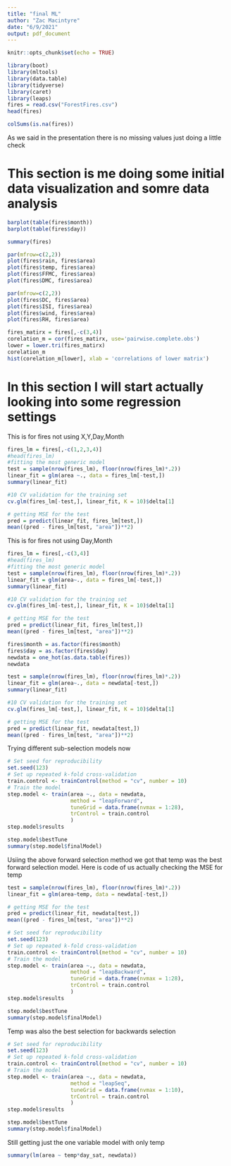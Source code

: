 ```yaml
---
title: "final ML"
author: "Zac Macintyre"
date: "6/9/2021"
output: pdf_document
---
```


```r
knitr::opts_chunk$set(echo = TRUE)
```



```r
library(boot)
library(mltools)
library(data.table)
library(tidyverse)
library(caret)
library(leaps)
fires = read.csv("ForestFires.csv")
head(fires)
```

```r

colSums(is.na(fires))

```
As we said in the presentation there is no missing values just doing a little check

# This section is me doing some initial data visualization and somre data analysis

```r
barplot(table(fires$month))
barplot(table(fires$day))
```
```r
summary(fires)
```

```r
par(mfrow=c(2,2))
plot(fires$rain, fires$area)
plot(fires$temp, fires$area)
plot(fires$FFMC, fires$area)
plot(fires$DMC, fires$area)
```
```r
par(mfrow=c(2,2))
plot(fires$DC, fires$area)
plot(fires$ISI, fires$area)
plot(fires$wind, fires$area)
plot(fires$RH, fires$area)
```

```r
fires_matirx = fires[,-c(3,4)]
corelation_m = cor(fires_matirx, use='pairwise.complete.obs')
lower = lower.tri(fires_matirx)
corelation_m
hist(corelation_m[lower], xlab = 'correlations of lower matrix')
```

# In this section I will start actually looking into some regression settings

This is for fires not using X,Y,Day,Month
```r
fires_lm = fires[,-c(1,2,3,4)]
#head(fires_lm)
#fitting the most generic model
test = sample(nrow(fires_lm), floor(nrow(fires_lm)*.2))
linear_fit = glm(area ~., data = fires_lm[-test,])
summary(linear_fit)

#10 CV validation for the training set 
cv.glm(fires_lm[-test,], linear_fit, K = 10)$delta[1]

# getting MSE for the test
pred = predict(linear_fit, fires_lm[test,])
mean((pred - fires_lm[test, "area"])**2)
```


This is for fires not using Day,Month
```r
fires_lm = fires[,-c(3,4)]
#head(fires_lm)
#fitting the most generic model
test = sample(nrow(fires_lm), floor(nrow(fires_lm)*.2))
linear_fit = glm(area~., data = fires_lm[-test,])
summary(linear_fit)

#10 CV validation for the training set 
cv.glm(fires_lm[-test,], linear_fit, K = 10)$delta[1]

# getting MSE for the test
pred = predict(linear_fit, fires_lm[test,])
mean((pred - fires_lm[test, "area"])**2)
```


```r
fires$month = as.factor(fires$month)
fires$day = as.factor(fires$day)
newdata = one_hot(as.data.table(fires))
newdata
```

```r
test = sample(nrow(fires_lm), floor(nrow(fires_lm)*.2))
linear_fit = glm(area~., data = newdata[-test,])
summary(linear_fit)

#10 CV validation for the training set 
cv.glm(fires_lm[-test,], linear_fit, K = 10)$delta[1]

# getting MSE for the test
pred = predict(linear_fit, newdata[test,])
mean((pred - fires_lm[test, "area"])**2)
```


Trying different sub-selection models now
```r
# Set seed for reproducibility
set.seed(123)
# Set up repeated k-fold cross-validation
train.control <- trainControl(method = "cv", number = 10)
# Train the model
step.model <- train(area ~., data = newdata,
                    method = "leapForward", 
                    tuneGrid = data.frame(nvmax = 1:28),
                    trControl = train.control
                    )
step.model$results

step.model$bestTune
summary(step.model$finalModel)
```

Usiing the above forward selection method we got that temp was the best forward selection model.  Here is code of us actually checking the MSE for temp
```r
test = sample(nrow(fires_lm), floor(nrow(fires_lm)*.2))
linear_fit = glm(area~temp, data = newdata[-test,])

# getting MSE for the test
pred = predict(linear_fit, newdata[test,])
mean((pred - fires_lm[test, "area"])**2)
```


```r

# Set seed for reproducibility
set.seed(123)
# Set up repeated k-fold cross-validation
train.control <- trainControl(method = "cv", number = 10)
# Train the model
step.model <- train(area ~., data = newdata,
                    method = "leapBackward", 
                    tuneGrid = data.frame(nvmax = 1:28),
                    trControl = train.control
                    )
step.model$results

step.model$bestTune
summary(step.model$finalModel)
```

Temp was also the best selection for backwards selection



```r
# Set seed for reproducibility
set.seed(123)
# Set up repeated k-fold cross-validation
train.control <- trainControl(method = "cv", number = 10)
# Train the model
step.model <- train(area ~., data = newdata,
                    method = "leapSeq", 
                    tuneGrid = data.frame(nvmax = 1:10),
                    trControl = train.control
                    )
step.model$results

step.model$bestTune
summary(step.model$finalModel)
```
Still getting just the one variable model with only temp


```r
summary(lm(area ~ temp*day_sat, newdata))
```














